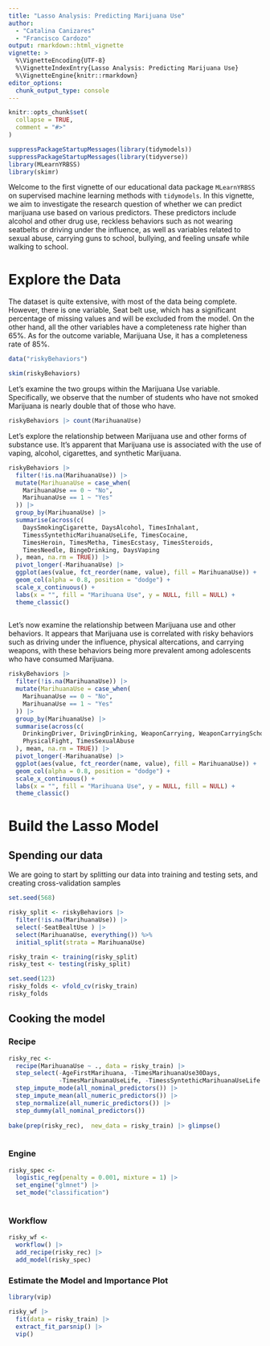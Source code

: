 ```yaml
---
title: "Lasso Analysis: Predicting Marijuana Use"
author: 
  - "Catalina Canizares"
  - "Francisco Cardozo"
output: rmarkdown::html_vignette
vignette: >
  %\VignetteEncoding{UTF-8}
  %\VignetteIndexEntry{Lasso Analysis: Predicting Marijuana Use}
  %\VignetteEngine{knitr::rmarkdown}
editor_options: 
  chunk_output_type: console
---
```


```r
knitr::opts_chunk$set(
  collapse = TRUE,
  comment = "#>"
)
```

```r
suppressPackageStartupMessages(library(tidymodels))
suppressPackageStartupMessages(library(tidyverse))
library(MLearnYRBSS)
library(skimr)
```

Welcome to the first vignette of our educational data package `MLearnYRBSS` on supervised machine learning methods with `tidymodels`. In this vignette, we aim to investigate the research question of whether we can predict marijuana use based on various predictors. These predictors include alcohol and other drug use, reckless behaviors such as not wearing seatbelts or driving under the influence, as well as variables related to sexual abuse, carrying guns to school, bullying, and feeling unsafe while walking to school. 

# Explore the Data

The dataset is quite extensive, with most of the data being complete. However, there is one variable, Seat belt use, which has a significant percentage of missing values and will be excluded from the model. On the other hand, all the other variables have a completeness rate higher than 65%. As for the outcome variable, Marijuana Use, it has a completeness rate of 85%.

```r
data("riskyBehaviors")

skim(riskyBehaviors)
```


Let's examine the two groups within the Marijuana Use variable. Specifically, we observe that the number of students who have not smoked Marijuana is nearly double that of those who have.

```r
riskyBehaviors |> count(MarihuanaUse) 
```

Let's explore the relationship between Marijuana use and other forms of substance use. It's apparent that Marijuana use is associated with the use of vaping, alcohol, cigarettes, and synthetic Marijuana.

```r
riskyBehaviors |>
  filter(!is.na(MarihuanaUse)) |>
  mutate(MarihuanaUse = case_when(
    MarihuanaUse == 0 ~ "No",
    MarihuanaUse == 1 ~ "Yes"
  )) |>
  group_by(MarihuanaUse) |>
  summarise(across(c(
    DaysSmokingCigarette, DaysAlcohol, TimesInhalant,
    TimessSyntethicMarihuanaUseLife, TimesCocaine,
    TimesHeroin, TimesMetha, TimesEcstasy, TimesSteroids,
    TimesNeedle, BingeDrinking, DaysVaping 
  ), mean, na.rm = TRUE)) |>
  pivot_longer(-MarihuanaUse) |>
  ggplot(aes(value, fct_reorder(name, value), fill = MarihuanaUse)) +
  geom_col(alpha = 0.8, position = "dodge") +
  scale_x_continuous() +
  labs(x = "", fill = "Marihuana Use", y = NULL, fill = NULL) +
  theme_classic()
  
```

Let's now examine the relationship between Marijuana use and other behaviors. It appears that Marijuana use is correlated with risky behaviors such as driving under the influence, physical altercations, and carrying weapons, with these behaviors being more prevalent among adolescents who have consumed Marijuana.

```r
riskyBehaviors |>
  filter(!is.na(MarihuanaUse)) |>
  mutate(MarihuanaUse = case_when(
    MarihuanaUse == 0 ~ "No",
    MarihuanaUse == 1 ~ "Yes"
  )) |>
  group_by(MarihuanaUse) |>
  summarise(across(c(
    DrinkingDriver, DrivingDrinking, WeaponCarrying, WeaponCarryingSchool, GunCarrying, UnsafeAtSchool, InjuredInSchool, 
    PhysicalFight, TimesSexualAbuse
  ), mean, na.rm = TRUE)) |>
  pivot_longer(-MarihuanaUse) |>
  ggplot(aes(value, fct_reorder(name, value), fill = MarihuanaUse)) +
  geom_col(alpha = 0.8, position = "dodge") +
  scale_x_continuous() +
  labs(x = "", fill = "Marihuana Use", y = NULL, fill = NULL) +
  theme_classic()
```

# Build the Lasso Model 

## Spending our data

We are going to start by splitting our data into training and testing sets, and creating cross-validation samples

```r
set.seed(568)

risky_split <- riskyBehaviors |> 
  filter(!is.na(MarihuanaUse)) |> 
  select(-SeatBealtUse ) |> 
  select(MarihuanaUse, everything()) %>%
  initial_split(strata = MarihuanaUse)

risky_train <- training(risky_split)
risky_test <- testing(risky_split)
```

```r
set.seed(123)
risky_folds <- vfold_cv(risky_train)
risky_folds
```

## Cooking the model 

### Recipe

```r
risky_rec <- 
  recipe(MarihuanaUse ~ ., data = risky_train) |> 
  step_select(-AgeFirstMarihuana, -TimesMarihuanaUse30Days, 
              -TimesMarihuanaUseLife, -TimessSyntethicMarihuanaUseLife ) |> 
  step_impute_mode(all_nominal_predictors()) |> 
  step_impute_mean(all_numeric_predictors()) |> 
  step_normalize(all_numeric_predictors()) |> 
  step_dummy(all_nominal_predictors()) 
  
bake(prep(risky_rec),  new_data = risky_train) |> glimpse()
  
```

### Engine

```r
risky_spec <- 
  logistic_reg(penalty = 0.001, mixture = 1) |> 
  set_engine("glmnet") |> 
  set_mode("classification")
  
```

### Workflow

```r
risky_wf <- 
  workflow() |> 
  add_recipe(risky_rec) |> 
  add_model(risky_spec) 

```


### Estimate the Model and Importance Plot

```r
library(vip)

risky_wf |> 
  fit(data = risky_train) |> 
  extract_fit_parsnip() |> 
  vip()

```

